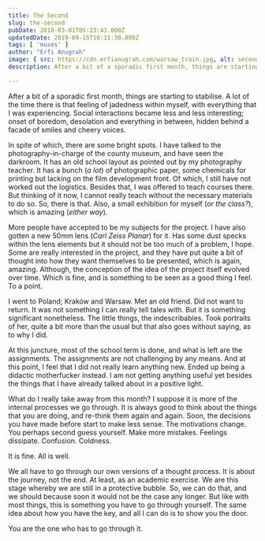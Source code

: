 ```yaml
---
title: The Second
slug: the-second
pubDate: 2018-03-01T05:23:43.000Z
updatedDate: 2019-09-15T10:31:30.000Z
tags: [ 'muses' ]
author: "Erfi Anugrah"
image: { src: https://cdn.erfianugrah.com/warsaw_train.jpg, alt: second_1, positionx: 30%, positiony: 40% }
description: After a bit of a sporadic first month, things are starting to stabilise. A lot of the time there is that feeling of jadedness within myself, with everything that I was experiencing. Social interactions became less and less interesting; onset of boredom, desolation and everything in between, hidden behind a facade of smiles and cheery voices.

---
```


After a bit of a sporadic first month, things are starting to stabilise. A lot of the time there is that feeling of jadedness within myself, with everything that I was experiencing. Social interactions became less and less interesting; onset of boredom, desolation and everything in between, hidden behind a facade of smiles and cheery voices.

In spite of which, there are some bright spots. I have talked to the photography-in-charge of the county museum, and have seen the darkroom. It has an old school layout as pointed out by my photography teacher. It has a bunch (*a lot*) of photographic paper, some chemicals for printing but lacking on the film development front. Of which, I still have not worked out the logistics. Besides that, I was offered to teach courses there. But thinking of it now, I cannot really teach without the necessary materials to do so. So, there is that. Also, a small exhibition for myself (*or the class?*), which is amazing (*either way*).

More people have accepted to be my subjects for the project. I have also gotten a new 50mm lens (*Carl Zeiss Planar*) for it. Has some dust specks within the lens elements but it should not be too much of a problem, I hope. Some are really interested in the project, and they have put quite a bit of thought into how they want themselves to be presented, which is again, amazing. Although, the conception of the idea of the project itself evolved over time. Which is fine, and is something to be seen as a good thing I feel. To a point.

I went to Poland; Kraków and Warsaw. Met an old friend. Did not want to return. It was not something I can really tell tales with. But it is something significant nonetheless. The little things, the indescribables. Took portraits of her, quite a bit more than the usual but that also goes without saying, as to why I did.

At this juncture, most of the school term is done, and what is left are the assignments. The assignments are not challenging by any means. And at this point, I feel that I did not really learn anything new. Ended up being a didactic motherfucker instead. I am not getting anything useful yet besides the things that I have already talked about in a positive light.

What do I really take away from this month? I suppose it is more of the internal processes we go through. It is always good to think about the things that you are doing, and re-think them again and again. Soon, the decisions you have made before start to make less sense. The motivations change. You perhaps second guess yourself. Make more mistakes. Feelings dissipate. Confusion. Coldness.

It is fine. All is well.

We all have to go through our own versions of a thought process. It is about the journey, not the end. At least, as an academic exercise. We are this stage whereby we are still in a protective bubble. So, we can do that, and we should because soon it would not be the case any longer. But like with most things, this is something you have to go through yourself. The same idea about how you have the key, and all I can do is to show you the door.

You are the one who has to go through it.
